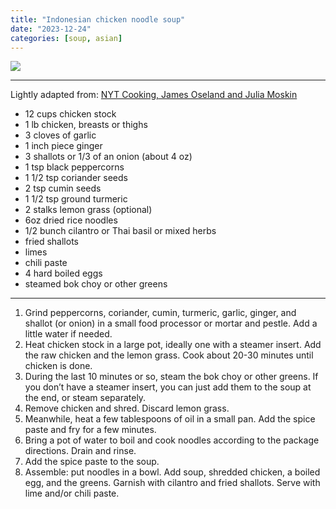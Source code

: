 ```yaml
---
title: "Indonesian chicken noodle soup"
date: "2023-12-24"
categories: [soup, asian]
---
```


![](indo-chicken-soup.jpg)

---

::: aside

Lightly adapted from: [NYT Cooking, James Oseland and Julia Moskin](https://cooking.nytimes.com/recipes/1012384-indonesian-chicken-soup-with-noodles-turmeric-and-ginger-soto-ayam)

:::


- 12 cups chicken stock
- 1 lb chicken, breasts or thighs
- 3 cloves of garlic
- 1 inch piece ginger
- 3 shallots or 1/3 of an onion (about 4 oz)
- 1 tsp black peppercorns
- 1 1/2 tsp coriander seeds
- 2 tsp cumin seeds
- 1 1/2 tsp ground turmeric
- 2 stalks lemon grass (optional)
- 6oz dried rice noodles
- 1/2 bunch cilantro or Thai basil or mixed herbs
- fried shallots
- limes
- chili paste
- 4 hard boiled eggs
- steamed bok choy or other greens

---


1. Grind peppercorns, coriander, cumin, turmeric, garlic, ginger, and shallot 
(or onion) in a small food processor or mortar and pestle. Add a little water 
if needed.
1. Heat chicken stock in a large pot, ideally one with a steamer insert. 
Add the raw chicken and the lemon grass. Cook about 20-30 minutes until chicken 
is done. 
1. During the last 10 minutes or so, steam the bok choy or other greens. If
you don't have a steamer insert, you can just add them to the soup at the
end, or steam separately.
1. Remove chicken and shred. Discard lemon grass.
1. Meanwhile, heat a few tablespoons of oil in a small pan. Add the spice paste
and fry for a few minutes.
1. Bring a pot of water to boil and cook noodles according to the package
directions. Drain and rinse.
1. Add the spice paste to the soup. 
1. Assemble: put noodles in a bowl. Add soup, shredded chicken, a boiled egg,
and the greens. Garnish with cilantro and fried shallots. Serve with lime
and/or chili paste.




